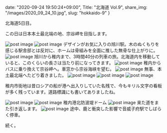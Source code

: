 date: "2020-09-24 19:50:24+09:00",
Title: "北海道 Vol.9",
share_img: "/images/2020_09_24_10.jpg",
slug: "hokkaido-9"
}

北海道5日目。

この日は日本本土最北端の地、宗谷岬を目指します。

<img src="/images/2020_09_24_1.jpg" alt="post image" />
<img src="/images/2020_09_24_2.jpg" alt="post image" />
<span className="caption">デザインがお気に入りの旭川駅。木のぬくもりを感じる駅舎部とは反対に、ホームは骨組みを全面に推した無骨な仕上がりに。</span>
<img src="/images/2020_09_24_3.jpg" alt="post image" />
<span className="caption">旭川から稚内まで、3時間40分の列車の旅。北海道内を移動していると、このくらいの長さは当たり前になってきます。</span>
<img src="/images/2020_09_24_4.jpg" alt="post image" />
<span className="caption">稚内からバスに乗り換えて宗谷岬へ。車窓から宗谷海峡を望む。</span>
<img src="/images/2020_09_24_5.jpg" alt="post image" />
<span className="caption">無事、本土最北端へたどり着きました。</span>
<img src="/images/2020_09_24_6.jpg" alt="post image" />
<img src="/images/2020_09_24_7.jpg" alt="post image" />
<img src="/images/2020_09_24_8.jpg" alt="post image" />

稚内市街地は昔ロシアの船が港へ出入りしていた名残で、今もキリル文字の看板が多く残っています。道路標識にも書いてありましたね。

<img src="/images/2020_09_24_9.jpg" alt="post image" />
<img src="/images/2020_09_24_10.jpg" alt="post image" />
<span className="caption">稚内港北防波堤ドーム</span>
<img src="/images/2020_09_24_11.jpg" alt="post image" />
<span className="caption">来た道をまた引き返します。</span>
<img src="/images/2020_09_24_12.jpg" alt="post image" />
<span className="caption">途中、鹿と衝突した影響で音威子府駅でしばらく停車。</span>

続く。